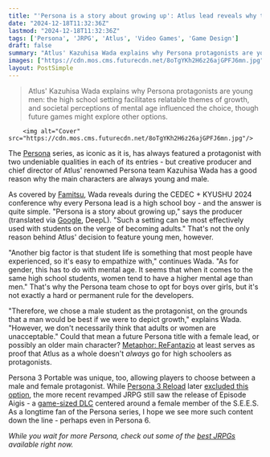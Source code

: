 ```yaml
---
title: "'Persona is a story about growing up': Atlus lead reveals why the JRPG series always centers around a young male protagonist, but doesn't rule out adults or women in the future"
date: "2024-12-18T11:32:36Z"
lastmod: "2024-12-18T11:32:36Z"
tags: ['Persona', 'JRPG', 'Atlus', 'Video Games', 'Game Design']
draft: false
summary: "Atlus' Kazuhisa Wada explains why Persona protagonists are young men:  the high school setting facilitates relatable themes of growth, and societal perceptions of mental age influenced the choice, though future games might explore other options."
images: ["https://cdn.mos.cms.futurecdn.net/8oTgYKh2H6z26ajGPFJ6mn.jpg"]
layout: PostSimple
---
```

> Atlus' Kazuhisa Wada explains why Persona protagonists are young men:  the high school setting facilitates relatable themes of growth, and societal perceptions of mental age influenced the choice, though future games might explore other options.


        <img alt="Cover" src="https://cdn.mos.cms.futurecdn.net/8oTgYKh2H6z26ajGPFJ6mn.jpg"/>
        
The [<u>Persona</u>](https://www.gamesradar.com/games/jrpg/persona/) series, as iconic as it is, has always featured a protagonist with two undeniable qualities in each of its entries - but creative producer and chief director of Atlus' renowned Persona team Kazuhisa Wada has a good reason why the main characters are always young and male.

As covered by [<u>Famitsu</u>](https://www.famitsu.com/article/202412/26601), Wada reveals during the CEDEC + KYUSHU 2024 conference why every Persona lead is a high school boy - and the answer is quite simple. "Persona is a story about growing up," says the producer (translated via [<u>Google</u>](https://www.gamesradar.com/tag/google/), DeepL). "Such a setting can be most effectively used with students on the verge of becoming adults." That's not the only reason behind Atlus' decision to feature young men, however.

"Another big factor is that student life is something that most people have experienced, so it's easy to empathize with," continues Wada. "As for gender, this has to do with mental age. It seems that when it comes to the same high school students, women tend to have a higher mental age than men." That's why the Persona team chose to opt for boys over girls, but it's not exactly a hard or permanent rule for the developers.

"Therefore, we chose a male student as the protagonist, on the grounds that a man would be best if we were to depict growth," explains Wada. "However, we don't necessarily think that adults or women are unacceptable." Could that mean a future Persona title with a female lead, or possibly an older main character? [<u>Metaphor: ReFantazio</u>](https://www.gamesradar.com/games/jrpg/metaphor-refantazio-guide/) at least serves as proof that Atlus as a whole doesn't *always* go for high schoolers as protagonists.

Persona 3 Portable was unique, too, allowing players to choose between a male and female protagonist. While [<u>Persona 3 Reload</u>](https://www.gamesradar.com/persona-3-reload/) later [<u>excluded this option</u>](https://www.gamesradar.com/games/persona/persona-3-reload-producer-apologizes-for-the-third-time-for-excluding-portables-female-protagonist-reiterates-its-likely-never-happening-for-the-jrpg-remake/), the more recent revamped JRPG still saw the release of Episode Aigis - a [<u>game-sized DLC</u>](https://www.gamesradar.com/games/persona/persona-3-reload-is-getting-its-biggest-expansion-yet-a-game-sized-dlc-covering-the-jrpgs-epilogue-and-its-dropping-right-before-metaphor-refantazio/) centered around a female member of the S.E.E.S. As a longtime fan of the Persona series, I hope we see more such content down the line - perhaps even in Persona 6.

*While you wait for more Persona, check out some of the *[<u><em>best JRPGs</em></u>](https://www.gamesradar.com/best-jrpgs/)* available right now.*
        